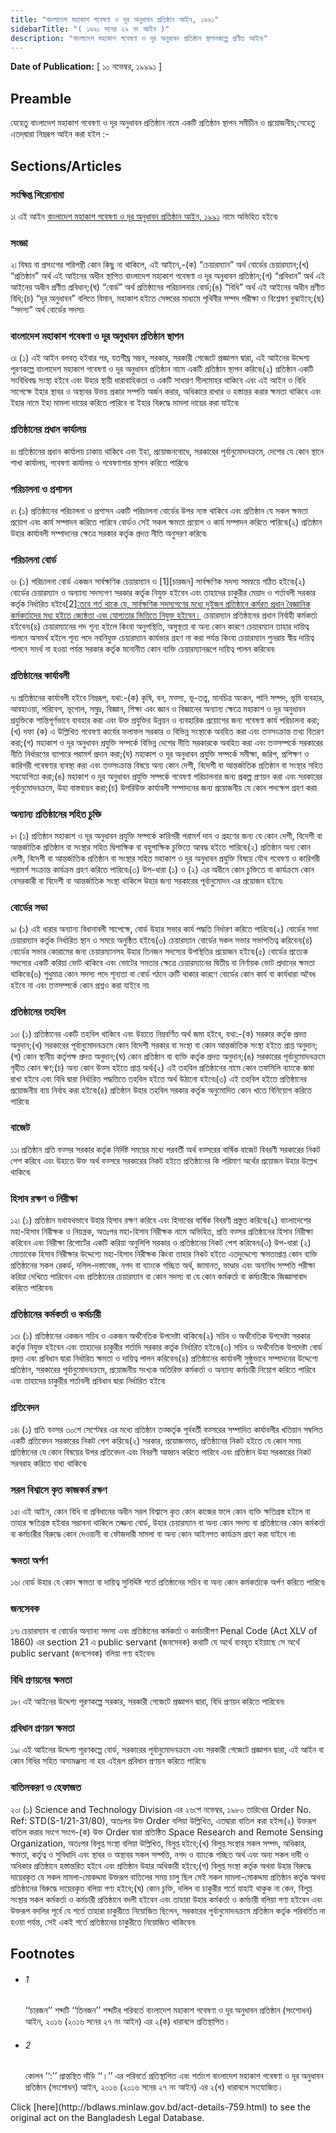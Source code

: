 ```yaml
---
title: "বাংলাদেশ মহাকাশ গবেষণা ও দূর অনুধাবন প্রতিষ্ঠান আইন, ১৯৯১"
sidebarTitle: "( ১৯৯১ সনের ২৯ নং আইন )"
description: "বাংলাদেশ মহাকাশ গবেষণা ও দূর অনুধাবন প্রতিষ্ঠান স্থাপনকল্পে প্রণীত আইন৷"
---
```


**Date of Publication:** [ ১০ নভেম্বর, ১৯৯৯১ ]

## Preamble

যেহেতু বাংলাদেশ মহাকাশ গবেষণা ও দূর অনুধাবন প্রতিষ্ঠান নামে একটি প্রতিষ্ঠান স্থাপন সমীচীন ও প্রয়োজনীয়;সেহেতু এতদ্‌দ্বারা নিম্নরূপ আইন করা হইল :-

## Sections/Articles

### সংক্ষিপ্ত শিরোনামা

১৷ এই আইন [বাংলাদেশ মহাকাশ গবেষণা ও দূর অনুধাবন প্রতিষ্ঠান আইন, ১৯৯১](/laws/volume-29/act-759 "বাংলাদেশ মহাকাশ গবেষণা ও দূর অনুধাবন প্রতিষ্ঠান আইন, ১৯৯১") নামে অভিহিত হইবে৷

### সংজ্ঞা

২৷ বিষয় বা প্রসংগের পরিপন্থী কোন কিছু না থাকিলে, এই আইনে,-(ক) “চেয়ারম্যান” অর্থ বোর্ডের চেয়ারম্যান;(খ) “প্রতিষ্ঠান” অর্থ এই আইনের অধীন স্থাপিত বাংলাদেশ মহাকাশ গবেষণা ও দূর অনুধাবন প্রতিষ্ঠান;(গ) “প্রবিধান” অর্থ এই আইনের অধীন প্রণীত প্রবিধান;(ঘ) “বোর্ড” অর্থ প্রতিষ্ঠানের পরিচালনার বোর্ড;(ঙ) “বিধি” অর্থ এই আইনের অধীন প্রণীত বিধি;(চ) “দূর অনুধাবন” বলিতে বিমান, মহাকাশ হইতে সেন্সরের মাধ্যমে পৃথিবীর সম্পদ পরীক্ষা ও বিশ্লেষণ বুঝাইবে;(ছ) “সদস্য” অর্থ বোর্ডের সদস্য৷

### বাংলাদেশ মহাকাশ গবেষণা ও দূর অনুধাবন প্রতিষ্ঠান স্থাপন

৩৷ (১) এই আইন বলবত্ হইবার পর, যতশীঘ্র সম্ভব, সরকার, সরকারী গেজেটে প্রজ্ঞাপন দ্বারা, এই আইনের উদ্দেশ্য পূরণকল্পে বাংলাদেশ মহাকাশ গবেষণা ও দূর অনুধাবন প্রতিষ্ঠান নামে একটি প্রতিষ্ঠান স্থাপন করিবে৷(২) প্রতিষ্ঠান একটি সংবিধিবদ্ধ সংস্থা হইবে এবং উহার স্থায়ী ধারাবাহিকতা ও একটি সাধারণ সীলমোহর থাকিবে এবং এই আইন ও বিধি সাপেক্ষে ইহার স্থাবর ও অস্থাবর উভয় প্রকার সম্পত্তি অর্জন করার, অধিকারে রাখার ও হস্তান্তর করার ক্ষমতা থাকিবে এবং ইহার নামে ইহা মামলা দায়ের করিতে পারিবে বা ইহার বিরুদ্ধে মামলা দায়ের করা যাইবে৷

### প্রতিষ্ঠানের প্রধান কার্যালয়

৪৷ প্রতিষ্ঠানের প্রধান কার্যালয় ঢাকায় থাকিবে এবং ইহা, প্রয়োজনবোধে, সরকারের পূর্বানুমোদনক্রমে, দেশের যে কোন স্থানে শাখা কার্যালয়, গবেষণা কার্যালয় ও গবেষণাগার স্থাপন করিতে পারিবে৷

### পরিচালনা ও প্রশাসন

৫৷ (১) প্রতিষ্ঠানের পরিচালনা ও প্রশাসন একটি পরিচালনা বোর্ডের উপর ন্যস্ত থাকিবে এবং প্রতিষ্ঠান যে সকল ক্ষমতা প্রয়োগ এবং কার্য সম্পাদন করিতে পারিবে বোর্ডও সেই সকল ক্ষমতা প্রয়োগ ও কার্য সম্পাদন করিতে পারিবে৷(২) প্রতিষ্ঠান উহার কার্যাবলী সম্পাদনের ক্ষেত্রে সরকার কর্তৃক প্রদত্ত নীতি অনুসরণ করিবে৷

### পরিচালনা বোর্ড

৬৷ (১) পরিচালনা বোর্ড একজন সার্বক্ষণিক চেয়ারম্যান ও [1][চারজন] সার্বক্ষণিক সদস্য সমন্বয়ে গঠিত হইবে৷(২) বোর্ডের চেয়ারম্যান ও অন্যান্য সদস্যগণ সরকার কর্তৃক নিযুক্ত হইবেন এবং তাহাদের চাকুরীর মেয়াদ ও শর্তাবলী সরকার কর্তৃক নির্ধারিত হইবে[2][:তবে শর্ত থাকে যে, সার্বক্ষণিক সদস্যগণের মধ্যে দুইজন প্রতিষ্ঠানে কর্মরত প্রধান বৈজ্ঞানিক কর্মকর্তাদের মধ্য হইতে জ্যেষ্ঠতা এবং যোগ্যতার ভিত্তিতে নিযুক্ত হইবেন।](৩) চেয়ারম্যান প্রতিষ্ঠানের প্রধান নির্বাহী কর্মকর্তা হইবেন৷(৪) চেয়ারম্যানের পদ শূন্য হইলে কিংবা অনুপস্থিতি, অসুস্থতা বা অন্য কোন কারণে চেয়ারম্যান তাহার দায়িত্ব পালনে অসমর্থ হইলে শূন্য পদে নবনিযুক্ত চেয়ারম্যান কার্যভার গ্রহণ না করা পর্যন্ত কিংবা চেয়ারম্যান পুনরায় স্বীয় দায়িত্ব পালনে সমর্থ না হওয়া পর্যন্ত সরকার কর্তৃক মনোনীত কোন ব্যক্তি চেয়ারম্যানরূপে দায়িত্ব পালন করিবেন৷

### প্রতিষ্ঠানের কার্যাবলী

৭৷ প্রতিষ্ঠানের কার্যাবলী হইবে নিম্নরূপ, যথা:-(ক) কৃষি, বন, মত্স্য, ভূ-তত্ত্ব, মানচিত্র অংকন, পানি সম্পদ, ভূমি ব্যবহার, আবহাওয়া, পরিবেশ, ভূগোল, সমুদ্র, বিজ্ঞান, শিক্ষা এবং জ্ঞান ও বিজ্ঞানের অন্যান্য ক্ষেত্রে মহাকাশ ও দূর অনুধাবন প্রযুক্তিকে শান্তিপূর্ণভাবে ব্যবহার করা এবং উক্ত প্রযুক্তির উন্নয়ন ও ব্যবহারিক প্রয়োগের জন্য গবেষণা কার্য পরিচালনা করা;(খ) দফা (ক) এ উল্লিখিত গবেষণা কার্যের ফলাফল সরকার ও বিভিন্ন সংস্থাকে অবহিত করা এবং তত্সংক্রান্ত তথ্য বিতরণ করা;(গ) মহাকাশ ও দূর অনুধাবন প্রযুক্তি সম্পর্কে বিভিন্ন দেশের নীতি সরকারকে অবহিত করা এবং তত্সম্পর্কে সরকারের নীতি নির্ধারণের ব্যাপারে পরামর্শ প্রদান করা;(ঘ) মহাকাশ ও দূর অনুধাবন প্রযুক্তি সম্পর্কে সমীক্ষা, জরিপ, প্রশিক্ষণ ও কারিগরী গবেষণার ব্যবস্থা করা এবং তত্সংক্রান্ত বিষয়ে অন্য কোন দেশী, বিদেশী বা আন্তর্জাতিক প্রতিষ্ঠান বা সংস্থার সহিত সহযোগিতা করা;(ঙ) মহাকাশ ও দূর অনুধাবন প্রযুক্তি সম্পর্কে গবেষণা পরিচালনার জন্য প্রকল্প প্রণয়ন করা এবং সরকারের পূর্বানুমোদনক্রমে, উহা বাস্তবায়ন করা;(চ) উপরিউক্ত কার্যাবলী সম্পাদনের জন্য প্রয়োজনীয় যে কোন পদক্ষেপ গ্রহণ করা৷

### অন্যান্য প্রতিষ্ঠানের সহিত চুক্তি

৮৷ (১) প্রতিষ্ঠান মহাকাশ ও দূর অনুধাবন প্রযুক্তি সম্পর্কে কারিগরী পরামর্শ দান ও গ্রহণের জন্য যে কোন দেশী, বিদেশী বা আন্তর্জাতিক প্রতিষ্ঠান বা সংস্থার সহিত দ্বিপাক্ষিক বা বহুপাক্ষিক চুক্তিতে আবদ্ধ হইতে পারিবে৷(২) প্রতিষ্ঠান অন্য কোন দেশী, বিদেশী বা আন্তর্জাতিক প্রতিষ্ঠান বা সংস্থার সহিত মহাকাশ ও দূর অনুধাবন প্রযুক্তি বিষয়ে যৌথ গবেষণা ও কারিগরী পরামর্শ সংক্রান্ত কার্যক্রম গ্রহণ করিতে পারিবে৷(৩) উপ-ধারা (১) ও (২) এর অধীনে কোন চুক্তিতে বা কার্যক্রমে কোন বেসরকারী বা বিদেশী বা আন্তর্জাতিক সংস্থা থাকিলে উহার জন্য সরকারের পূর্বানুমোদন এর প্রয়োজন হইবে৷

### বোর্ডের সভা

৯৷ (১) এই ধারার অন্যান্য বিধানাবলী সাপেক্ষে, বোর্ড উহার সভার কার্য পদ্ধতি নির্ধারণ করিতে পারিবে৷(২) বোর্ডের সভা চেয়ারম্যান কর্তৃক নির্ধারিত স্থান ও সময়ে অনুষ্ঠিত হইবে৷(৩) চেয়ারম্যান বোর্ডের সকল সভার সভাপতিত্ব করিবেন৷(৪) বোর্ডের সভার কোরামের জন্য চেয়ারম্যানসহ উহার তিনজন সদস্যের উপস্থিতির প্রয়োজন হইবে৷(৫) বোর্ডের প্রত্যেক সদস্যের একটি করিয়া ভোট থাকিবে এবং ভোটের সমতার ক্ষেত্রে চেয়ারম্যানের দ্বিতীয় বা নির্ণায়ক ভোট প্রদানের ক্ষমতা থাকিবে৷(৬) শুধুমাত্র কোন সদস্য পদে শূন্যতা বা বোর্ড গঠনে ত্রুটি থাকার কারণে বোর্ডের কোন কার্য বা কার্যধারা অবৈধ হইবে না এবং তত্সম্পর্কে কোন প্রশ্নও করা যাইবে না৷

### প্রতিষ্ঠানের তহবিল

১০৷ (১) প্রতিষ্ঠানের একটি তহবিল থাকিবে এবং উহাতে নিম্নবর্ণিত অর্থ জমা হইবে, যথা:-(ক) সরকার কর্তৃক প্রদত্ত অনুদান;(খ) সরকারের পূর্বানুমোদনক্রমে কোন বিদেশী সরকার বা সংস্থা বা কোন আন্তর্জাতিক সংস্থা হইতে প্রাপ্ত অনুদান;(গ) কোন স্থানীয় কর্তৃপক্ষ প্রদত্ত অনুদান;(ঘ) কোন প্রতিষ্ঠান বা ব্যক্তি কর্তৃক প্রদত্ত অনুদান;(ঙ) সরকারের পূর্বানুমোদনক্রমে গৃহীত কোন ঋণ;(চ) অন্য কোন উত্স হইতে প্রাপ্ত অর্থ৷(২) এই তহবিল প্রতিষ্ঠানের নামে কোন তফসিলি ব্যাংকে জমা রাখা হইবে এবং বিধি দ্বারা নির্ধারিত পদ্ধতিতে তহবিল হইতে অর্থ উঠানো হইবে৷(৩) এই তহবিল হইতে প্রতিষ্ঠানের প্রয়োজনীয় ব্যয় নির্বাহ করা হইবে৷(৪) প্রতিষ্ঠান উহার তহবিল সরকার কর্তৃক অনুমোদিত কোন খাতে বিনিয়োগ করিতে পারিবে৷

### বাজেট

১১৷ প্রতিষ্ঠান প্রতি বত্সর সরকার কর্তৃক নির্দিষ্ট সময়ের মধ্যে পরবর্তী অর্থ বত্সরের বার্ষিক বাজেট বিবরণী সরকারের নিকট পেশ করিবে এবং উহাতে উক্ত অর্থ বত্সরে সরকারের নিকট হইতে প্রতিষ্ঠানের কি পরিমাণ অর্থের প্রয়োজন উহার উল্লেখ থাকিবে৷

### হিসাব রক্ষণ ও নিরীক্ষা

১২৷ (১) প্রতিষ্ঠান যথাযথভাবে উহার হিসাব রক্ষণ করিবে এবং হিসাবের বার্ষিক বিবরণী প্রস্তুত করিবে৷(২) বাংলাদেশের মহা-হিসাব নিরীক্ষক ও নিয়ন্ত্রক, অতঃপর মহা-হিসাব নিরীক্ষক নামে অভিহিত, প্রতি বত্সর প্রতিষ্ঠানের হিসাব নিরীক্ষা করিবেন এবং নিরীক্ষা রিপোর্টের একটি করিয়া অনুলিপি সরকার ও প্রতিষ্ঠানের নিকট পেশ করিবেন৷(৩) উপ-ধারা (২) মোতাবেক হিসাব নিরীক্ষার উদ্দেশ্যে মহা-হিসাব নিরীক্ষক কিংবা তাহার নিকট হইতে এতদুদ্দেশ্যে ক্ষমতাপ্রাপ্ত কোন ব্যক্তি প্রতিষ্ঠানের সকল রেকর্ড, দলিল-দস্তাবেজ, নগদ বা ব্যাংকে গচ্ছিত অর্থ, জামানত, ভাণ্ডার এবং অন্যবিধ সম্পত্তি পরীক্ষা করিয়া দেখিতে পারিবেন এবং প্রতিষ্ঠানের চেয়ারম্যান বা কোন সদস্য বা যে কোন কর্মকর্তা বা কর্মচারীকে জিজ্ঞাসাবাদ করিতে পারিবেন৷

### প্রতিষ্ঠানের কর্মকর্তা ও কর্মচারী

১৩৷ (১) প্রতিষ্ঠানের একজন সচিব ও একজন অর্থনৈতিক উপদেষ্টা থাকিবে৷(২) সচিব ও অর্থনৈতিক উপদেষ্টা সরকার কর্তৃক নিযুক্ত হইবেন এবং তাহাদের চাকুরীর শর্তাদি সরকার কর্তৃক নির্ধারিত হইবে৷(৩) সচিব ও অর্থনৈতিক উপদেষ্টা বোর্ড প্রদত্ত এবং প্রবিধান দ্বারা নির্ধারিত ক্ষমতা ও দায়িত্ব পালন করিবেন৷(৪) প্রতিষ্ঠানের কার্যাবলী সুষ্ঠুভাবে সম্পাদনের উদ্দেশ্যে প্রতিষ্ঠান, সরকারের পূর্বানুমোদনক্রমে, প্রয়োজনীয় সংখ্যক অতিরিক্ত কর্মকর্তা ও অন্যান্য কর্মচারী নিয়োগ করিতে পারিবে এবং তাহাদের চাকুরীর শর্তাবলী প্রবিধান দ্বারা নির্ধারিত হইবে৷

### প্রতিবেদন

১৪৷ (১) প্রতি বত্সর ৩০শে সেপ্টেম্বর এর মধ্যে প্রতিষ্ঠান তত্কর্তৃক পূর্ববর্তী বত্সরের সম্পাদিত কার্যাবলীর খতিয়ান সম্বলিত একটি প্রতিবেদন সরকারের নিকট পেশ করিবে৷(২) সরকার, প্রয়োজনমত, প্রতিষ্ঠানের নিকট হইতে যে কোন সময় প্রতিষ্ঠানের যে কোন বিষয়ের উপর প্রতিবেদন এবং বিবরণী আহ্বান করিতে পারিবে এবং প্রতিষ্ঠান উহা সরকারের নিকট সরবরাহ করিতে বাধ্য থাকিবে৷

### সরল বিশ্বাসে কৃত কাজকর্ম রক্ষণ

১৫৷ এই আইন, কোন বিধি বা প্রবিধানের অধীন সরল বিশ্বাসে কৃত কোন কাজের ফলে কোন ব্যক্তি ক্ষতিগ্রস্ত হইলে বা তাহার ক্ষতিগ্রস্ত হইবার সম্ভাবনা থাকিলে তজ্জন্য বোর্ড, উহার চেয়ারম্যান বা অন্য কোন সদস্য বা প্রতিষ্ঠানের কোন কর্মকর্তা বা কর্মচারীর বিরুদ্ধে কোন দেওয়ানী বা ফৌজদারী মামলা বা অন্য কোন আইনগত কার্যক্রম গ্রহণ করা যাইবে না৷

### ক্ষমতা অর্পণ

১৬৷ বোর্ড উহার যে কোন ক্ষমতা বা দায়িত্ব সুনির্দ্দিষ্ট শর্তে প্রতিষ্ঠানের সচিব বা অন্য কোন কর্মকর্তাকে অর্পণ করিতে পারিবে৷

### জনসেবক

১৭৷ চেয়ারম্যান বা বোর্ডের অন্যান্য সদস্য এবং প্রতিষ্ঠানের কর্মকর্তা ও কর্মচারীগণ Penal Code (Act XLV of 1860) এর section 21 এ public servant (জনসেবক) কথাটি যে অর্থে ব্যবহৃত হইয়াছে সে অর্থে public servant (জনসেবক) বলিয়া গণ্য হইবেন৷

### বিধি প্রণয়নের ক্ষমতা

১৮৷ এই আইনের উদ্দেশ্য পূরণকল্পে সরকার, সরকারী গেজেটে প্রজ্ঞাপন দ্বারা, বিধি প্রণয়ন করিতে পারিবেন৷

### প্রবিধান প্রণয়ন ক্ষমতা

১৯৷ এই আইনের উদ্দেশ্য পূরণকল্পে বোর্ড, সরকারের পূর্বানুমোদনক্রমে এবং সরকারী গেজেটে প্রজ্ঞাপন দ্বারা, এই আইন বা কোন বিধির সহিত অসামঞ্জস্য না হয় এইরূপ প্রবিধান প্রণয়ন করিতে পারিবে৷

### বাতিলকরণ ও হেফাজত

২০৷ (১) Science and Technology Division এর ২৬শে নভেম্বর, ১৯৮০ তারিখের Order No. Ref: STD(S-1/21-31/80), অতঃপর উক্ত Order বলিয়া উল্লিখিত, এতদ্বারা বাতিল করা হইল৷(২) উক্তরূপ বাতিল করার সংগে সংগে-(ক) উক্ত Order দ্বারা প্রতিষ্ঠিত Space Research and Remote Sensing Organization, অতঃপর বিলুপ্ত সংস্থা বলিয়া উল্লিখিত, বিলুপ্ত হইবে;(খ) বিলুপ্ত সংস্থার সকল সম্পদ, অধিকার, ক্ষমতা, কর্তৃত্ব ও সুবিধাদি এবং স্থাবর ও অস্থাবর সকল সম্পত্তি, নগদ ও ব্যাংকে গচ্ছিত অর্থ এবং অন্য সকল দাবী ও অধিকার প্রতিষ্ঠানে হস্তান্তরিত হইবে এবং প্রতিষ্ঠান উহার অধিকারী হইবে;(গ) বিলুপ্ত সংস্থা কর্তৃক অথবা উহার বিরুদ্ধে দায়েরকৃত যে সকল মামলা-মোকদ্দমা উক্তরূপ বাতিলের সময় চালু ছিল সেই সকল মামলা-মোকদ্দমা প্রতিষ্ঠান কর্তৃক অথবা প্রতিষ্ঠানের বিরুদ্ধে দায়েরকৃত বলিয়া গণ্য হইবে;(ঘ) কোন চুক্তি, দলিল বা চাকুরীর শর্তে যাহাই থাকুক না কেন, বিলুপ্ত সংস্থার সকল কর্মকর্তা ও কর্মচারী প্রতিষ্ঠানে বদলী হইবেন এবং তাহারা উহার কর্মকর্তা ও কর্মচারী বলিয়া গণ্য হইবেন এবং উক্তরূপ বদলির পূর্বে যে শর্তে তাহারা চাকুরীতে নিয়োজিত ছিলেন, সরকারের পূর্বানুমোদনক্রমে প্রতিষ্ঠান কর্তৃক পরিবর্তিত না হওয়া পর্যন্ত, সেই একই শর্তে প্রতিষ্ঠানের চাকুরীতে নিয়োজিত থাকিবেন৷

## Footnotes

- ###### 1

  ‘‘চারজন’’ শব্দটি ‘‘তিনজন’’ শব্দটির পরিবর্তে বাংলাদেশ মহাকাশ গবেষণা ও দূর অনুধাবন প্রতিষ্ঠান (সংশোধন) আইন, ২০১৬ (২০১৬ সনের ২৭ নং আইন) এর ২(ক) ধারাবলে প্রতিস্থাপিত।

- ###### 2

  কোলন ‘‘:’’ প্রান্তস্থিত দাঁড়ি ‘‘।’’ এর পরিবর্তে প্রতিস্থাপিত এবং শর্তাংশ বাংলাদেশ মহাকাশ গবেষণা ও দূর অনুধাবন প্রতিষ্ঠান (সংশোধন) আইন, ২০১৬ (২০১৬ সনের ২৭ নং আইন) এর ২(খ) ধারাবলে সংযোজিত।

<Note>
  Click [here](http://bdlaws.minlaw.gov.bd/act-details-759.html) to see the original act on the Bangladesh Legal Database.
</Note>
